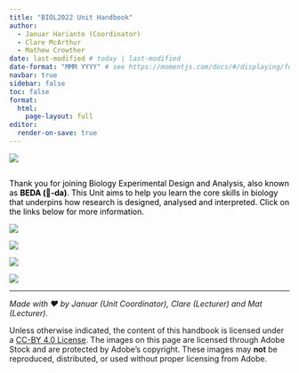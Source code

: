 ```yaml
---
title: "BIOL2022 Unit Handbook"
author:
  - Januar Harianto (Coordinator)
  - Clare McArthur
  - Mathew Crowther 
date: last-modified # today | last-modified
date-format: "MMM YYYY" # see https://momentjs.com/docs/#/displaying/format/
navbar: true
sidebar: false
toc: false
format: 
  html:
    page-layout: full
editor:
  render-on-save: true
---
```




![](assets/images/banner02.png)

## {style="text-align: center;"}
::: {style="color: black;"}
Thank you for joining Biology Experimental Design and Analysis, also known as **BEDA (🐝-da)**. This Unit aims to help you learn the core skills in biology that underpins how research is designed, analysed and interpreted. Click on the links below for more information.
:::



::: {.grid}

::: {.g-col-12 .g-col-md-3}

[![](assets/images/goanna.png)](about.qmd)

:::

::: {.g-col-12 .g-col-md-3}

[![](assets/images/treefrog.png)](02-assessments/assessments.qmd)

:::

::: {.g-col-12 .g-col-md-3}

[![](assets/images/tiger_quoll.png)](content.qmd)

:::

::: {.g-col-12 .g-col-md-3}

[![](assets/images/black_cockatoo.png)](help.qmd)

:::

:::



::: {.small}

-----

*Made with ❤️ by Januar (Unit Coordinator), Clare (Lecturer) and Mat (Lecturer).* 

Unless otherwise indicated, the content of this handbook is licensed under a [CC-BY 4.0 License](https://creativecommons.org/licenses/by/4.0/). The images on this page are licensed through Adobe Stock and are protected by Adobe's copyright. These images may **not** be reproduced, distributed, or used without proper licensing from Adobe.
:::
